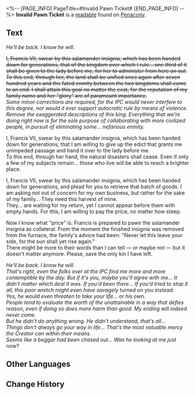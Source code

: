 <%-- [PAGE_INFO]
PageTitle=#Invalid Pawn Ticket#
[END_PAGE_INFO] --%>
{{Readable Infobox
|id           = 371
|partIds      = 190666
|title        = 
|image        = Item Penacony Readable 1.png
|world        = Penacony
|parts        = 1
|author       = <!--to be added-->
|description  = It documents one of Jade's unfinished deals.
|part1        = Invalid Pawn Ticket
|source1      = {{cx|Source missing}}
|characters   = 
|factions     = 
}}
'''Invalid Pawn Ticket''' is a [[readable]] found on [[Penacony]].
<!--
==Location==
{{Map Embed|<map name>|<marker id>}}
-->
==Text==
''He'll be back. I know he will.''

<s>I, Francis VII, swear by this salamander insignia, which has been handed down for generations, that of the kingdom over which I rule... one third of it shall be given to the lady before me, for her to administer from here on out.</s><br /><s>To this end, through her, the land shall be unified once again after seven hundred years and the fated enmity between the two kingdoms shall come to an end. I shall attain this goal no matter the cost, for the reputation of my family name and her "glory" are of paramount importance.</s><br />''Some minor corrections are required, for the IPC would never interfere to this degree, nor would it ever support autocratic rule by means of violence. Remove the exaggerated descriptions of this king. Everything that we're doing right now is for the sole purpose of collaborating with more civilized people, in pursuit of eliminating some... nefarious enmity.''

I, Francis VII, swear by this salamander insignia, which has been handed down for generations, that I am willing to give up the edict that grants me unimpeded passage and hand it over to the lady before me.<br />To this end, through her hand, the natural disasters shall cease. Even if only a few of my subjects remain... those who live will be able to reach a brighter place.

I, Francis VII, swear by this salamander insignia, which has been handed down for generations, and plead for you to retrieve that batch of goods. I am asking not out of concern for my own business, but rather for the sake of my family... They need this harvest of mine.<br />They... are waiting for my return, yet I cannot appear before them with empty hands. For this, I am willing to pay the price, no matter how steep.

Now I know what "price" is. Francis is prepared to pawn the salamander insignia as collateral. From the moment the finished insignia was removed from the furnace, the family's advice had been: "Never let this leave your side, for the sun shall yet rise again."<br />There might be more to their words than I can tell &mdash; or maybe not &mdash; but it doesn't matter anymore. Please, save the only kin I have left.

''He'll be back. I know he will.''<br />''That's right, even the folks over at the IPC find me more and more contemptible by the day. But if it's you, maybe you'll agree with me... It didn't matter which deal it was. If you'd been there... If you'd tried to stop it all, this poor wretch might even have savagely turned on you instead.''<br />''Yes, he would even threaten to take your life... or his own.''<br />''People tend to evaluate the worth of the unattainable in a way that defies reason, even if doing so does more harm than good. My ending will indeed never come.''<br />''But he didn't do anything wrong. He didn't understand, that's all...''<br />''Things don't always go your way in life... That's the most valuable mercy the Creator can within their means.''<br />''Seems like a beggar had been chased out... Was he looking at me just now?''

<!--
==Trivia==
* 
-->
==Other Languages==
{{Other Languages
|en   = Invalid Pawn Ticket
|zhs  = 作废的当票
|zht  = 作廢的當票
|ja   = 無効になった質札
|ko   = 무효한 전당표
|es   = Boleto de empeño no válido
|fr   = Reçu de prêt sur gage invalidé
|ru   = Недействительная закладная
|th   = ตั๋วจำนำที่เป็นโมฆะ
|vi   = Giấy Cầm Đồ Hết Hiệu Lực
|de   = Ungültiger Pfandschein
|id   = Surat Gadai yang Sudah Tidak Berlaku
|pt   = Bilhete de Penhora Inválido
}}

==Change History==
{{Change History|2.3}}